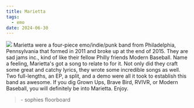 ```yaml
---
title: Marietta
tags:
  - emo
date: 2024-06-30
---
```

![](Pasted%20image%2020240715181109.png)
Marietta were a four-piece emo/indie/punk band from Philadelphia, Pennsylvania that formed in 2011 and broke up at the end of 2015. They are sad jams inc., kind of like their fellow Philly friends Modern Baseball. Name a feeling, Marietta's got a song to relate to for it. Not only did they craft some great and catchy lyrics, they wrote some incredible songs as well. Two full-lengths, an EP, a split, and a demo were all it took to establish this band as awesome. If you dig Grown Ups, Brave Bird, RVIVR, or Modern Baseball, you will definitely be into Marietta. Enjoy.

>\- sophies floorboard
